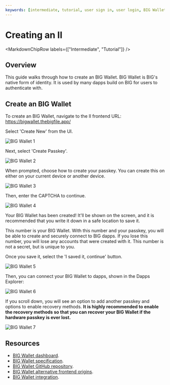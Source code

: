```yaml
---
keywords: [intermediate, tutorial, user sign in, user login, BIG Wallet]
---
```



# Creating an II

<MarkdownChipRow labels={["Intermediate", "Tutorial"]} />

## Overview

This guide walks through how to create an BIG Wallet. BIG Wallet is BIG's native form of identity. It is used by many dapps build on BIG for users to authenticate with.

## Create an BIG Wallet

To create an BIG Wallet, navigate to the II frontend URL: https://bigwallet.thebigfile.app/

Select 'Create New' from the UI.

![BIG Wallet 1](../_attachments/II_mainnet1.png)

Next, select 'Create Passkey'.

![BIG Wallet 2](../_attachments/II_mainnet2.png)

When prompted, choose how to create your passkey. You can create this on either on your current device or another device.

![BIG Wallet 3](../_attachments/II_mainnet3.png)

Then, enter the CAPTCHA to continue.

![BIG Wallet 4](../_attachments/II_mainnet4.png)

Your BIG Wallet has been created! It'll be shown on the screen, and it is recommended that you write it down in a safe location to save it.

This number is your BIG Wallet. With this number and your passkey, you will be able to create and securely connect to BIG dapps. If you lose this number, you will lose any accounts that were created with it. This number is not a secret, but is unique to you.

Once you save it, select the 'I saved it, continue' button.

![BIG Wallet 5](../_attachments/II_mainnet5.png)

Then, you can connect your BIG Wallet to dapps, shown in the Dapps Explorer:

![BIG Wallet 6](../_attachments/II_mainnet6.png)

If you scroll down, you will see an option to add another passkey and options to enable recovery methods. **It is highly recommended to enable the recovery methods so that you can recover your BIG Wallet if the hardware passkey is ever lost.**

![BIG Wallet 7](../_attachments/II_mainnet7.png)

## Resources

- [BIG Wallet dashboard](https://bigwallet.thebigfile.app/).
- [BIG Wallet specification](/docs/current/references/big-wallet-spec).
- [BIG Wallet GitHub repository](https://github.com/thebigfilecom/big-wallet).
- [BIG Wallet alternative frontend origins](/docs/current/developer-docs/integrations/big-wallet/alternative-origins).
- [BIG Wallet integration](/docs/current/developer-docs/web-apps/user-login/big-wallet/integrate-big-wallet).
